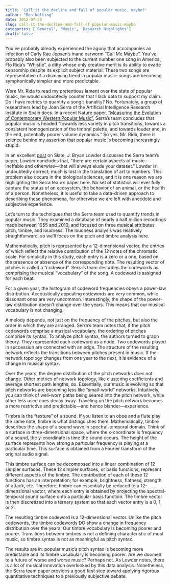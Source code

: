 ```yaml
---
title: 'Call it the decline and fall of popular music… maybe?'
author: "Ben Nolting"
date: 2012-07-30
slug: call-it-the-decline-and-fall-of-popular-music-maybe
categories: ['General', 'Music', 'Research Highlights']
draft: false
---
```


You’ve probably already experienced the agony that accompanies an infection of Carly Rae Jepsen’s inane earworm “Call Me Maybe”. You’ve probably also been subjected to the current number one song in America, Flo Rida’s “Whistle”, a ditty whose only creative merit is its ability to evade censorship despite its explicit subject material. These two songs are representative of a dismaying trend in popular music: songs are becoming symphonically simpler and more predictable. 

Were Mr. Rida to read my pretentious lament over the state of popular music, he would undoubtedly counter that I lack data to support my claim. Do I have metrics to quantify a song’s banality? No. Fortunately, a group of researchers lead by Joan Serra of the Artificial Intelligence Research Institute in Spain does. In a recent Nature paper, [“Measuring the Evolution of Contemporary Western Popular Music”](https://www.nature.com/articles/srep00521), 
Serra’s team concludes that popular music is headed “towards less variety in pitch transitions, towards a consistent homogenization of the timbral palette, and towards louder and, in the end, potentially poorer volume dynamics.” So yes, Mr. Rida, there is science behind my assertion that popular music is becoming increasingly stupid. 

In an excellent [post](http://www.slate.com/blogs/browbeat/2012/07/27/pop_music_is_getting_louder_and_dumber_says_one_study_here_s_what_they_miss_.html) on Slate, J. Bryan Lowder discusses the Serra team’s paper, Lowder concludes that, “there are certain aspects of music—ineffable and otherwise—that will always elude your dataset.” Lowder is undoubtedly correct; much is lost in the translation of art to numbers. This problem also occurs in the biological sciences, and it is one reason we are highlighting the Serra team’s paper here. No set of statistics will ever fully capture the status of an ecosystem, the behavior of an animal, or the health of a person. Nonetheless, it is useful to take a data-driven approach to describing these phenomena, for otherwise we are left with anecdote and subjective experience. 

Let’s turn to the techniques that the Serra team used to quantify trends in popular music. They examined a database of nearly a half million recordings made between 1955 and 2010, and focused on three musical attributes: pitch, timbre, and loudness. The loudness analysis was relatively straightforward, so we’ll focus on the pitch and timbre analysis here. 

Mathematically, pitch is represented by a 12-dimensional vector, the entries of which reflect the relative contribution of the 12 notes of the chromatic scale. For simplicity in this study, each entry is a zero or a one, based on the presence or absence of the corresponding note. The resulting vector of pitches is called a “codeword”. Serra’s team describes the codewords as comprising the musical “vocabulary” of the song. A codeword is assigned for each beat. 

For a given year, the histogram of codeword frequencies obeys a power-law distribution. Accoustically appealing codewords are very common, while dissonant ones are very uncommon. Interestingly, the shape of the power-law distribution doesn’t change over the years. This means that our musical vocabulary is not changing. 

A melody depends, not just on the frequency of the pitches, but also the order in which they are arranged. Serra’s team notes that, if the pitch codewords comprise a musical vocabulary, the ordering of pitches comprise its syntax. To analyze pitch syntax, the authors turned to graph theory. They represented each codeword as a node. Two codewords played in succession are connected with an edge. The structure of the resulting network reflects the transitions between pitches present in music. If the network topology changes from one year to the next, it is evidence of a change in musical syntax. 

Over the years, the degree distribution of the pitch networks does not change. Other metrics of network topology, like clustering coefficients and average shortest path lengths, do. Essentially, our music is evolving so that pitch networks are becoming less like “small-world” networks. Intuitively, you can think of well-worn paths being seared into the pitch network, while other less used ones decay away. Traveling on the pitch network becomes a more restrictive and predictable—and hence blander—experience. 

Timbre is the “texture” of a sound. If you listen to an oboe and a flute play the same note, timbre is what distinguishes them. Mathematically, timbre describes the shape of a sound wave in spectral-temporal domain. Think of a surface in three-dimensional space, where the x-coordinate is frequency of a sound, the y-coordinate is time the sound occurs. The height of the surface represents how strong a particular frequency is playing at a particular time. This surface is obtained from a Fourier transform of the original audio signal. 

This timbre surface can be decomposed into a linear combination of 12 simpler surfaces. These 12 simpler surfaces, or basis functions, represent different aspects of the timbre. The contribution of each of these 12 functions has an interpretation; for example, brightness, flatness, strength of attack, etc. Therefore, timbre can essentially be reduced to a 12-dimensional vector, where each entry is obtained by projecting the spectral-temporal sound surface onto a particular basis function. The timbre vector is then discretized into a ternary system so that each vector entry is a 0, 1, or 2. 

The resulting timbre codeword is a 12-dimensional vector. Unlike the pitch codewords, the timbre codewords DO show a change in frequency distribution over the years. Our timbre vocabulary is becoming poorer and poorer. Transitions between timbres is not a defining characteristic of most music, so timbre syntax is not as meaningful as pitch syntax. 

The results are in: popular music’s pitch syntax is becoming more predictable and its timbre vocabulary is becoming poorer. Are we doomed to a future of worse and worse music? Perhaps not. As Lowder notes, there is a lot of musical innovation overlooked by this data analysis. Nonetheless, the Serra team paper provides a good first step toward applying rigorous quantitative techniques to a previously subjective debate.
